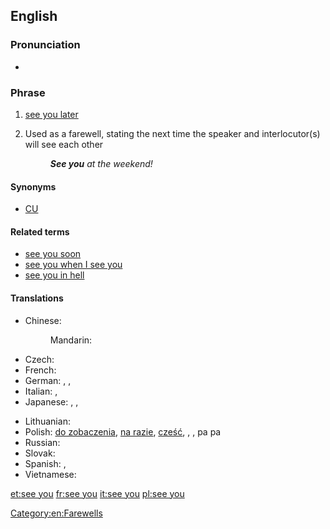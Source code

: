 ==English==
{{phrasebook|en}}

===Pronunciation===
* {{audio|En-uk-see you.ogg|Audio (UK)}}

===Phrase===
{{infl|en|phrase|head=[[see]] [[you]]}}

# {{informal}} [[see you later]]
# Used as a farewell, stating the next time the speaker and interlocutor(s) will see each other
#:'''''See you''' at the weekend!''

====Synonyms====
* [[CU]]

====Related terms====
* [[see you soon]]
* [[see you when I see you]]
* [[see you in hell]]

====Translations====
{{trans-top|see you later}}
* Chinese:
*: Mandarin: {{t|zh|拜拜|tr=báibái|sc=Hani}}
* Czech: {{t|cs|ahoj}}
* French: {{t+|fr|à plus}}
* German: {{t+|de|bis bald}}, {{t+|de|bis dann}}, {{t|de|tschüss}}
* Italian: {{t|it|arrivederci}}, {{t|it|ciao}}
* Japanese: {{t|ja|じゃあねぇ|tr=jā nē|sc=Jpan}}, {{t|ja|じゃ、また|tr=ja, mata|sc=Jpan}}, {{t|ja|またね|tr=mata ne|sc=Jpan}}
{{trans-mid}}
* Lithuanian: {{t+|lt|iki|xs=Lithuanian}}
* Polish: {{qualifier|informal}} [[do zobaczenia]], [[na razie]], [[cześć]], {{qualifier|colloquial}} {{t-|pl|nara}}, {{qualifier|familiar}} {{t-|pl|pa}}, pa pa
* Russian: {{t|ru|пока|tr=poká|sc=Cyrl}}
* Slovak: {{t|sk|ahoj}}
* Spanish: {{t-|es|nos vemos}},  {{t|es|nos veremos}}
* Vietnamese: {{t|vi|hẹn gặp lại}}
{{trans-bottom}}

[[Category:en:Farewells]]

[[et:see you]]
[[fr:see you]]
[[it:see you]]
[[pl:see you]]